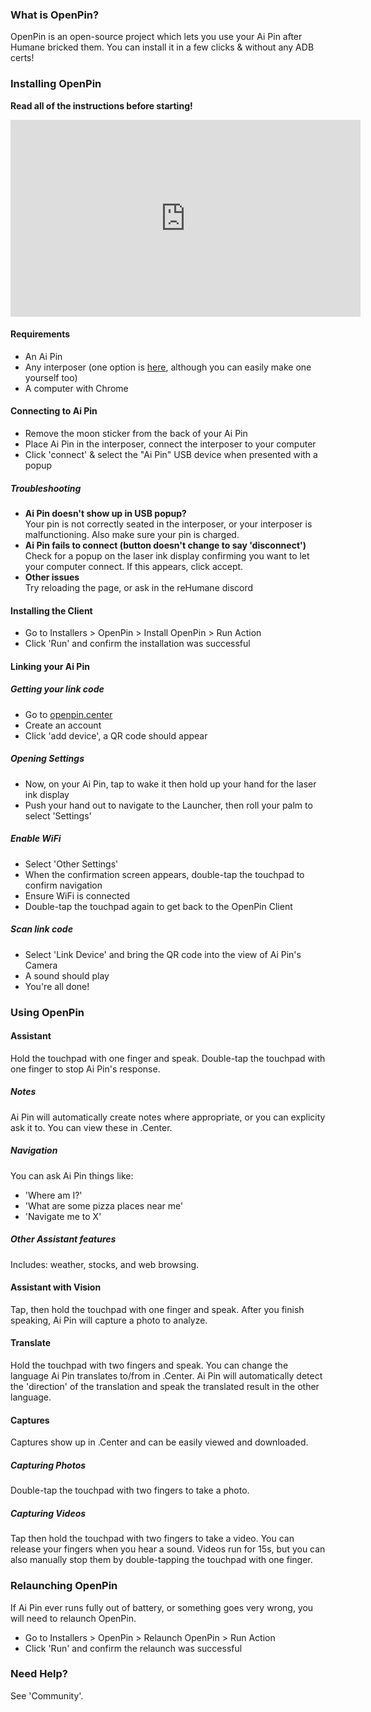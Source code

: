 ### What is OpenPin?

OpenPin is an open-source project which lets you use your Ai Pin after Humane bricked them. You can install it in a few clicks & without any ADB certs!

### Installing OpenPin

**Read all of the instructions before starting!**

<iframe
  width="560"
  height="315"
  src="https://www.youtube.com/embed/ICL-s2aeLD4?si=7X1KCJ254U-Xyw9s"
  title="YouTube video player"
  frameborder="0"
  allow="accelerometer; autoplay; clipboard-write; encrypted-media; gyroscope; picture-in-picture; web-share"
  referrerpolicy="strict-origin-when-cross-origin"
  allowfullscreen
></iframe>

#### Requirements

- An Ai Pin
- Any interposer (one option is [here](https://www.etsy.com/listing/1894838497), although you can easily make one yourself too)
- A computer with Chrome

#### Connecting to Ai Pin

- Remove the moon sticker from the back of your Ai Pin
- Place Ai Pin in the interposer, connect the interposer to your computer
- Click 'connect' & select the "Ai Pin" USB device when presented with a popup

##### Troubleshooting

- **Ai Pin doesn't show up in USB popup?**<br />
  Your pin is not correctly seated in the interposer, or your interposer is malfunctioning. Also make sure your pin is charged.
- **Ai Pin fails to connect (button doesn't change to say 'disconnect')**<br />
  Check for a popup on the laser ink display confirming you want to let your computer connect. If this appears, click accept.
- **Other issues**<br />
  Try reloading the page, or ask in the reHumane discord

#### Installing the Client

- Go to Installers > OpenPin > Install OpenPin > Run Action
- Click 'Run' and confirm the installation was successful

#### Linking your Ai Pin

##### Getting your link code

- Go to [openpin.center](https://openpin.center/)
- Create an account
- Click 'add device', a QR code should appear

##### Opening Settings

- Now, on your Ai Pin, tap to wake it then hold up your hand for the laser ink display
- Push your hand out to navigate to the Launcher, then roll your palm to select 'Settings'

##### Enable WiFi

- Select 'Other Settings'
- When the confirmation screen appears, double-tap the touchpad to confirm navigation
- Ensure WiFi is connected
- Double-tap the touchpad again to get back to the OpenPin Client

##### Scan link code

- Select 'Link Device' and bring the QR code into the view of Ai Pin's Camera
- A sound should play
- You're all done!

### Using OpenPin

#### Assistant

Hold the touchpad with one finger and speak. Double-tap the touchpad with one finger to stop Ai Pin's response.

##### Notes

Ai Pin will automatically create notes where appropriate, or you can explicity ask it to. You can view these in .Center.

##### Navigation

You can ask Ai Pin things like:

- 'Where am I?'
- 'What are some pizza places near me'
- 'Navigate me to X'

##### Other Assistant features

Includes: weather, stocks, and web browsing.

#### Assistant with Vision

Tap, then hold the touchpad with one finger and speak. After you finish speaking, Ai Pin will capture a photo to analyze.

#### Translate

Hold the touchpad with two fingers and speak. You can change the language Ai Pin translates to/from in .Center.
Ai Pin will automatically detect the 'direction' of the translation and speak the translated result in the other language.

#### Captures

Captures show up in .Center and can be easily viewed and downloaded.

##### Capturing Photos

Double-tap the touchpad with two fingers to take a photo.

##### Capturing Videos

Tap then hold the touchpad with two fingers to take a video. You can release your fingers when you hear a sound.
Videos run for 15s, but you can also manually stop them by double-tapping the touchpad with one finger.

### Relaunching OpenPin

If Ai Pin ever runs fully out of battery, or something goes very wrong, you will need to relaunch OpenPin.

- Go to Installers > OpenPin > Relaunch OpenPin > Run Action
- Click 'Run' and confirm the relaunch was successful

### Need Help?

See 'Community'.
